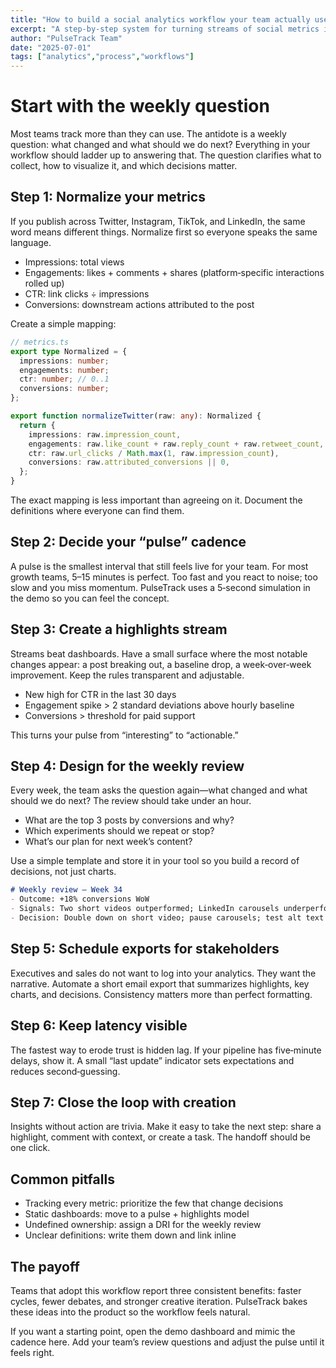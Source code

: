 ```yaml
---
title: "How to build a social analytics workflow your team actually uses"
excerpt: "A step‑by‑step system for turning streams of social metrics into decisions your team makes every week."
author: "PulseTrack Team"
date: "2025-07-01"
tags: ["analytics","process","workflows"]
---
```


# Start with the weekly question

Most teams track more than they can use. The antidote is a weekly question: what changed and what should we do next? Everything in your workflow should ladder up to answering that. The question clarifies what to collect, how to visualize it, and which decisions matter.

## Step 1: Normalize your metrics

If you publish across Twitter, Instagram, TikTok, and LinkedIn, the same word means different things. Normalize first so everyone speaks the same language.

- Impressions: total views
- Engagements: likes + comments + shares (platform‑specific interactions rolled up)
- CTR: link clicks ÷ impressions
- Conversions: downstream actions attributed to the post

Create a simple mapping:

```ts
// metrics.ts
export type Normalized = {
  impressions: number;
  engagements: number;
  ctr: number; // 0..1
  conversions: number;
};

export function normalizeTwitter(raw: any): Normalized {
  return {
    impressions: raw.impression_count,
    engagements: raw.like_count + raw.reply_count + raw.retweet_count,
    ctr: raw.url_clicks / Math.max(1, raw.impression_count),
    conversions: raw.attributed_conversions || 0,
  };
}
```

The exact mapping is less important than agreeing on it. Document the definitions where everyone can find them.

## Step 2: Decide your “pulse” cadence

A pulse is the smallest interval that still feels live for your team. For most growth teams, 5–15 minutes is perfect. Too fast and you react to noise; too slow and you miss momentum. PulseTrack uses a 5‑second simulation in the demo so you can feel the concept.

## Step 3: Create a highlights stream

Streams beat dashboards. Have a small surface where the most notable changes appear: a post breaking out, a baseline drop, a week‑over‑week improvement. Keep the rules transparent and adjustable.

- New high for CTR in the last 30 days
- Engagement spike > 2 standard deviations above hourly baseline
- Conversions > threshold for paid support

This turns your pulse from “interesting” to “actionable.”

## Step 4: Design for the weekly review

Every week, the team asks the question again—what changed and what should we do next? The review should take under an hour.

- What are the top 3 posts by conversions and why?
- Which experiments should we repeat or stop?
- What’s our plan for next week’s content?

Use a simple template and store it in your tool so you build a record of decisions, not just charts.

```md
# Weekly review – Week 34
- Outcome: +18% conversions WoW
- Signals: Two short videos outperformed; LinkedIn carousels underperformed
- Decision: Double down on short video; pause carousels; test alt text on Twitter
```

## Step 5: Schedule exports for stakeholders

Executives and sales do not want to log into your analytics. They want the narrative. Automate a short email export that summarizes highlights, key charts, and decisions. Consistency matters more than perfect formatting.

## Step 6: Keep latency visible

The fastest way to erode trust is hidden lag. If your pipeline has five‑minute delays, show it. A small “last update” indicator sets expectations and reduces second‑guessing.

## Step 7: Close the loop with creation

Insights without action are trivia. Make it easy to take the next step: share a highlight, comment with context, or create a task. The handoff should be one click.

## Common pitfalls

- Tracking every metric: prioritize the few that change decisions
- Static dashboards: move to a pulse + highlights model
- Undefined ownership: assign a DRI for the weekly review
- Unclear definitions: write them down and link inline

## The payoff

Teams that adopt this workflow report three consistent benefits: faster cycles, fewer debates, and stronger creative iteration. PulseTrack bakes these ideas into the product so the workflow feels natural.

If you want a starting point, open the demo dashboard and mimic the cadence here. Add your team’s review questions and adjust the pulse until it feels right.